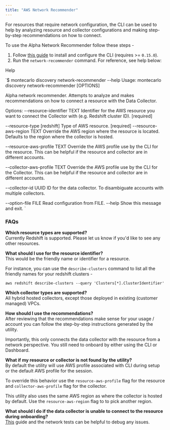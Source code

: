 ```yaml
---
title: "AWS Network Recommender"
---
```


For resources that require network configuration, the CLI can be used to help by analyzing resource and collector configurations and making step-by-step recommendations on how to connect.

To use the Alpha Network Recommender follow these steps - 

1. Follow [this guide](/docs/using-the-cli) to install and configure the CLI (requires >= `0.15.0`).
2. Run the `network-recommender` command. For reference, see help below:

Help

`$ montecarlo discovery network-recommender --help
Usage: montecarlo discovery network-recommender [OPTIONS]

  Alpha network recommender. Attempts to analyze and makes recommendations
  on how to connect a resource with the Data Collector.

Options:
  --resource-identifier TEXT    Identifier for the AWS resource you want to
                                connect the Collector with (e.g. Redshift
                                cluster ID).  [required]

  --resource-type [redshift]    Type of AWS resource.  [required]
  --resource-aws-region TEXT    Override the AWS region where the resource is
                                located. Defaults to the region where the
                                collector is hosted.

  --resource-aws-profile TEXT   Override the AWS profile use by the CLI for
                                the resource. This can be helpful if the
                                resource and collector are in different
                                accounts.

  --collector-aws-profile TEXT  Override the AWS profile use by the CLI for
                                the Collector. This can be helpful if the
                                resource and collector are in different
                                accounts.

  --collector-id UUID           ID for the data collector. To disambiguate
                                accounts with multiple collectors.

  --option-file FILE            Read configuration from FILE.
  --help                        Show this message and exit.
`

### FAQs

**Which resource types are supported?**  
Currently Redshift is supported. Please let us know if you'd like to see any other resources.

**What should I use for the resource identifier?**  
This would be the friendly name or identifier for a resource. 

For instance, you can use the `describe-clusters` command to list all the friendly names for your redshift clusters -

`aws redshift describe-clusters --query 'Clusters[*].ClusterIdentifier'
`

**Which collector types are supported?**  
All hybrid hosted collectors, except those deployed in existing (customer managed) VPCs.

 **How should I use the recommendations?**   
After reviewing that the recommendations make sense for your usage / account you can follow the step-by-step instructions generated by the utility.

Importantly, this only connects the data collector with the resource from a network perspective. You still need to onboard by either using the CLI or Dashboard.

**What if my resource or collector is not found by the utility?**  
By default the utility will use AWS profile associated with CLI during setup or the default AWS profile for the session.

To override this behavior use the `resource-aws-profile` flag for the resource and `collector-aws-profile` flag for the collector. 

This utility also uses the same AWS region as where the collector is hosted by default. Use the `resource-aws-region` flag to to pick another region.

 **What should I do if the data collector is unable to connect to the resource during onboarding?**  
[This](/docs/aws-networking-troubleshoot-guide-2) guide and the network tests can be helpful to debug any issues.